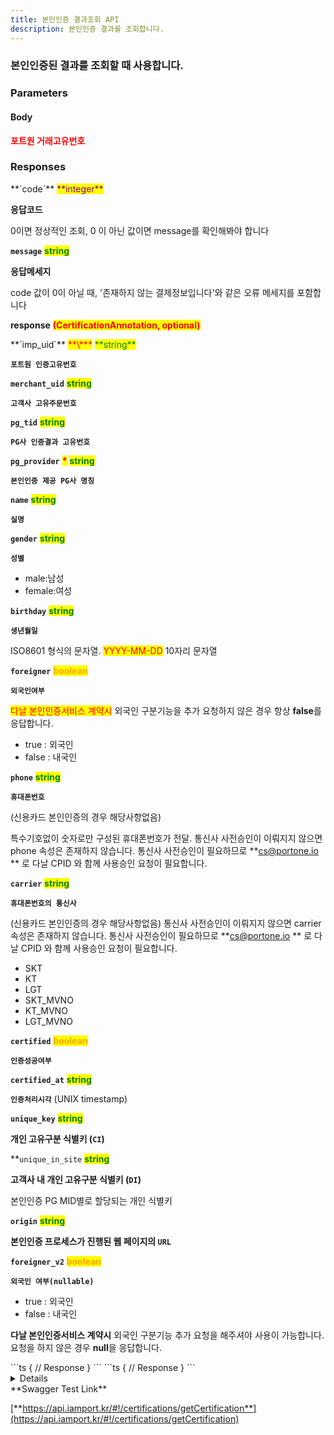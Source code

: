 ```yaml
---
title: 본인인증 결과조회 API
description: 본인인증 결과를 조회합니다.
---
```



### 본인인증된 결과를 조회할 때 사용합니다.

<Swagger method="get" path="/certifications/{imp_uid}" baseUrl="https://api.iamport.kr" summary="본인인증 결과를 imp_uid를 이용하여 조회합니다.">
<SwaggerDescription>

</SwaggerDescription>

### Parameters

#### Body

<SwaggerParameter required="true" name="imp_uid" type="String">
<mark style="color:red;">

**포트원 거래고유번호**

</mark>

</SwaggerParameter>

### Responses

<SwaggerResponse status="200: OK" description="조회성공">
<Tabs>
<Tab title="CertificationResponse">
**`code`** <mark style="color:purple;">**integer**</mark>

**응답코드**

0이면 정상적인 조회, 0 이 아닌 값이면 message를 확인해봐야 합니다

**`message`** <mark style="color:green;">**string**</mark>

**응답메세지**

code 값이 0이 아닐 때, '존재하지 않는 결제정보입니다'와 같은 오류 메세지를 포함합니다

**response** <mark style="color:red;">**(CertificationAnnotation, optional)**</mark>

</Tab>
</Tabs>

<Tabs>
<Tab title="CertificationAnnotation">
**`imp_uid`** <mark style="color:red;">**\***</mark> <mark style="color:green;">**string**</mark>

**`포트원 인증고유번호`**

**`merchant_uid`** <mark style="color:green;">**string**</mark>

**`고객사 고유주문번호`**

**`pg_tid`** <mark style="color:green;">**string**</mark>

**`PG사 인증결과 고유번호`**

**`pg_provider`** <mark style="color:red;">**\***</mark> <mark style="color:green;">**string**</mark>

**`본인인증 제공 PG사 명칭`**

**`name`** <mark style="color:green;">**string**</mark>

**`실명`**

**`gender`** <mark style="color:green;">**string**</mark>

**`성별`**

- male:남성
- female:여성

**`birthday`** <mark style="color:green;">**string**</mark>

**`생년월일`**

ISO8601 형식의 문자열. <mark style="color:red;">YYYY-MM-DD</mark> 10자리 문자열

**`foreigner`** <mark style="color:orange;">**boolean**</mark>

**`외국인여부`**

<mark style="color:red;">다날 본인인증서비스 계약시</mark> 외국인 구분기능을 추가 요청하지 않은 경우 항상 **false**를 응답합니다.

- true : 외국인
- false : 내국인

**`phone`** <mark style="color:green;">**string**</mark>

**`휴대폰번호`**

(신용카드 본인인증의 경우 해당사항없음)

특수기호없이 숫자로만 구성된 휴대폰번호가 전달. 통신사 사전승인이 이뤄지지 않으면 phone 속성은 존재하지 않습니다. 통신사 사전승인이 필요하므로 **cs@portone.io ** 로 다날 CPID 와 함께 사용승인 요청이 필요합니다.

**`carrier`** <mark style="color:green;">**string**</mark>

**`휴대폰번호의 통신사`**

(신용카드 본인인증의 경우 해당사항없음)
통신사 사전승인이 이뤄지지 않으면 carrier 속성은 존재하지 않습니다. 통신사 사전승인이 필요하므로 **cs@portone.io ** 로 다날 CPID 와 함께 사용승인 요청이 필요합니다.

- SKT
- KT
- LGT
- SKT_MVNO
- KT_MVNO
- LGT_MVNO

**`certified`** <mark style="color:orange;">**boolean**</mark>

**`인증성공여부`**

**`certified_at`** <mark style="color:green;">**string**</mark>

**`인증처리시각`** (UNIX timestamp) 

**`unique_key`** <mark style="color:green;">**string**</mark>

**개인 고유구분 식별키 (`CI`)**

**`unique_in_site` <mark style="color:green;">**string**</mark>

**고객사 내 개인 고유구분 식별키 (`DI`)**

본인인증 PG MID별로 할당되는 개인 식별키

**`origin`** <mark style="color:green;">**string**</mark>

**본인인증 프로세스가 진행된 웹 페이지의 `URL`**

**`foreigner_v2`** <mark style="color:orange;">**boolean**</mark>

**`외국인 여부(nullable)`**

- true : 외국인
- false : 내국인

**다날 본인인증서비스 계약시** 외국인 구분기능 추가 요청을 해주셔야 사용이 가능합니다.
요청을 하지 않은 경우 **null**을 응답합니다.

</Tab>
</Tabs>

</SwaggerResponse>

<SwaggerResponse status="401: Unauthorized" description="인증 Token이 전달되지 않았거나 유효하지 않은 경우">
```ts
{
    // Response
}
```

</SwaggerResponse>

<SwaggerResponse status="404: Not Found" description="휴대폰 본인인증결과를 찾을 수 없음">
```ts
{
    // Response
}
```

</SwaggerResponse>

</Swagger>

<Details>
<p slot="summary">Response Model Schema</p>

```json
{
  "code": 0,
  "message": "string",
  "response": {
    "imp_uid": "string",
    "merchant_uid": "string",
    "pg_tid": "string",
    "pg_provider": "string",
    "name": "string",
    "gender": "string",
    "birth": 0,
    "birthday": "string",
    "foreigner": true,
    "phone": "string",
    "carrier": "SKT",
    "certified": true,
    "certified_at": 0,
    "unique_key": "string",
    "unique_in_site": "string",
    "origin": "string",
    "foreigner_v2": true
  }
}
```

</Details>

<Hint style="success">
**Swagger Test Link**

[**https://api.iamport.kr/#!/certifications/getCertification**](https://api.iamport.kr/#!/certifications/getCertification)

</Hint>

